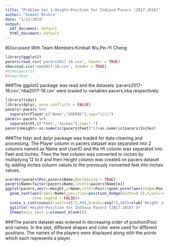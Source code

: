 ```yaml
---
title: "Problem Set 1:Height~Position for Indiana Pacers (2017-2018)"
author: "Sumeet Mishra"
date: "1/12/2019"
output:
  pdf_document: default
  html_document: default
---
```

#Discussed With Team Members:Kimball Wu,Pei-Yi Cheng


```r
library(ggplot2)
pacers=read.csv('pacers2017-18.csv', header = TRUE)
nba=read.csv('nba2017-18.csv', header = TRUE)
#View(pacers)
#View(nba)
```
###The ggplot2 package was read and the datasets 'pacers2017-18.csv','nba2017-18.csv' were loaded to variables pacers,nba respectively. 

```r
library(tidyr)
library(dplyr, warn.conflicts = FALSE)
pacers<-pacers %>% 
  separate(Player,c("Name","USERID"),sep="\\\\")
pacers<-pacers %>% 
  separate(Ht,c("Feet","Inches"),sep="-")
pacers$Height<-as.numeric(pacers$Feet)*12+as.numeric(pacers$Inches)
```
###The tidyr and dplyr package was loaded for data cleaning and processing. The Player column in pacers dataset was separated into 2 columns named as Name and UserID and the Ht column was separated into Feet and Inches. Then the feet column was converted to inches by multiplying 12 to it and then Height column was created on pacers dataset by adding inches column values to the previously converted feet into inches values.


```r
o=order(pacers$Pos,pacers$Name,decreasing = TRUE)
pacers$Name=factor(pacers$Name,levels=pacers$Name[o])
ggplot(pacers,aes(x=Height,y=Name,color=Pos))+geom_point(aes(shape=Pos,color=Pos))+
  geom_text(aes(label=Name),position=position_dodge(width=0.2),hjust=-0.1,
            show.legend = FALSE)+
  scale_x_continuous(limits=c(72,90),breaks=seq(72,90))+xlab('Height in inches')+
  ggtitle('Height~Position for Indiana Pacers (2017-2018)')+
  theme(axis.text.y=element_blank())
```

###The pacers dataset was ordered in decreasing order of position(Pos) and names. In the plot, different shapes and color were used for different positions. The names of the players were displayed along with the points which each represents a player.    









